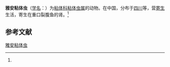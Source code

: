 {{Speciesbox
| name = 雅安粘体虫
| status = 
| status_system = 
| image = 
| genus = Myxosoma
| species = yaanensis
| authority = (Ma et Zhao, 1992)<ref name='id9374'>{{cite web| url =http://www.bioinfo.cn/db05/BjdwSpecies.php?action=view&id=9374| title =雅安粘体虫| work =《中国动物物种编目数据库》| publisher =中国科学院微生物研究所| author =中国科学院动物研究所| accessdate =2009-04-16| deadurl =yes| archiveurl =https://web.archive.org/web/20160305031049/http://www.bioinfo.cn/db05/BjdwSpecies.php?action=view&id=9374| archivedate =2016-03-05}}</ref>
}}

'''雅安粘体虫'''（[[学名|学名]]：{{lang|la|''Myxosoma yaanensis''}}）为[[粘体科|粘体科]][[粘体虫属|粘体虫属]]的动物。在中国，分布于[[四川|四川]]等，营[[寄生|寄生]]生活，寄生在重口裂腹鱼的肾。<ref name='id9374'/>

== 参考文献 ==
{{reflist}}

{{Wikispecies|Myxosoma yaanensis}}

[[Category:粘体虫属|雅安粘体虫]]


{{Cnidarian-stub}}
